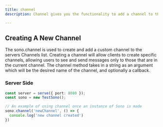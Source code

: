 ```yaml
---
title: channel
description: Channel gives you the functionality to add a channel to the channels list. This give the options to users to go to a specific channel where messages can only be seen by current users that are in the channel. 

---
```


## Creating A New Channel

The sono.channel is used to create and add a custom channel to the servers Channels list. Creating a channel will allow clients to create specific channels, allowing users to see and send messages only to those that are in the current channel. The channel method takes in a string as an argument which will be the desired name of the channel, and optionally a callback.



### Server Side
```ts lineNumbers=true
const server = serve({ port: 8080 });
const sono = new TestSono();

// An example of using channel once an instance of Sono is made
sono.channel('newChannel', () => {
  console.log('new channel created')
})

```
